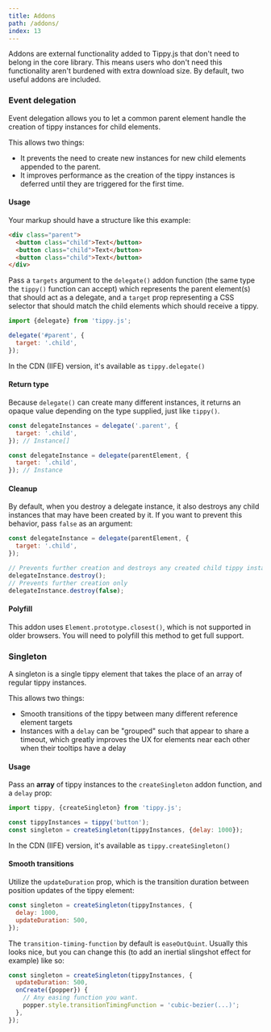 ```yaml
---
title: Addons
path: /addons/
index: 13
---
```


Addons are external functionality added to Tippy.js that don't need to belong in
the core library. This means users who don't need this functionality aren't
burdened with extra download size. By default, two useful addons are included.

### Event delegation

Event delegation allows you to let a common parent element handle the creation
of tippy instances for child elements.

This allows two things:

- It prevents the need to create new instances for new child elements appended
  to the parent.
- It improves performance as the creation of the tippy instances is deferred
  until they are triggered for the first time.

#### Usage

Your markup should have a structure like this example:

```html
<div class="parent">
  <button class="child">Text</button>
  <button class="child">Text</button>
  <button class="child">Text</button>
</div>
```

Pass a `targets` argument to the `delegate()` addon function (the same type the
`tippy()` function can accept) which represents the parent element(s) that
should act as a delegate, and a `target` prop representing a CSS selector that
should match the child elements which should receive a tippy.

```js
import {delegate} from 'tippy.js';

delegate('#parent', {
  target: '.child',
});
```

In the CDN (IIFE) version, it's available as `tippy.delegate()`

#### Return type

Because `delegate()` can create many different instances, it returns an opaque
value depending on the type supplied, just like `tippy()`.

```js
const delegateInstances = delegate('.parent', {
  target: '.child',
}); // Instance[]

const delegateInstance = delegate(parentElement, {
  target: '.child',
}); // Instance
```

#### Cleanup

By default, when you destroy a delegate instance, it also destroys any child
instances that may have been created by it. If you want to prevent this
behavior, pass `false` as an argument:

```js
const delegateInstance = delegate(parentElement, {
  target: '.child',
});

// Prevents further creation and destroys any created child tippy instances
delegateInstance.destroy();
// Prevents further creation only
delegateInstance.destroy(false);
```

#### Polyfill

This addon uses `Element.prototype.closest()`, which is not supported in older
browsers. You will need to polyfill this method to get full support.

### Singleton

A singleton is a single tippy element that takes the place of an array of
regular tippy instances.

This allows two things:

- Smooth transitions of the tippy between many different reference element
  targets
- Instances with a `delay` can be "grouped" such that appear to share a timeout,
  which greatly improves the UX for elements near each other when their tooltips
  have a delay

#### Usage

Pass an **array** of tippy instances to the `createSingleton` addon function,
and a `delay` prop:

```js
import tippy, {createSingleton} from 'tippy.js';

const tippyInstances = tippy('button');
const singleton = createSingleton(tippyInstances, {delay: 1000});
```

In the CDN (IIFE) version, it's available as `tippy.createSingleton()`

#### Smooth transitions

Utilize the `updateDuration` prop, which is the transition duration between
position updates of the tippy element:

```js
const singleton = createSingleton(tippyInstances, {
  delay: 1000,
  updateDuration: 500,
});
```

The `transition-timing-function` by default is `easeOutQuint`. Usually this
looks nice, but you can change this (to add an inertial slingshot effect for
example) like so:

```js
const singleton = createSingleton(tippyInstances, {
  updateDuration: 500,
  onCreate({popper}) {
    // Any easing function you want.
    popper.style.transitionTimingFunction = 'cubic-bezier(...)';
  },
});
```

